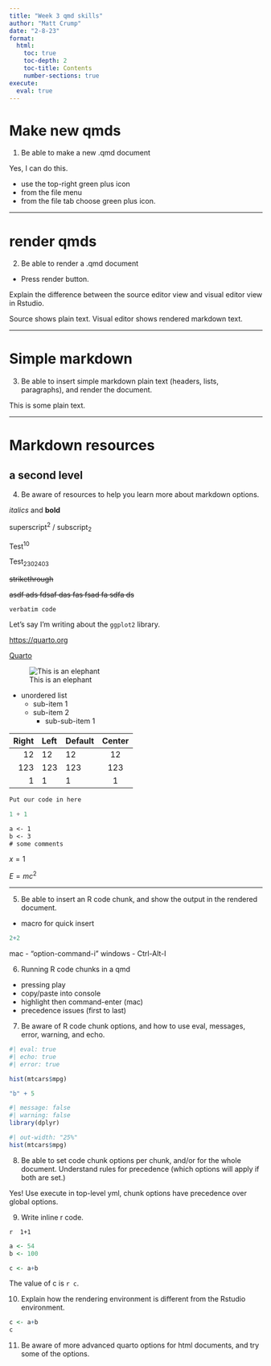 ```yaml
---
title: "Week 3 qmd skills"
author: "Matt Crump"
date: "2-8-23"
format:
  html:
    toc: true
    toc-depth: 2
    toc-title: Contents
    number-sections: true
execute: 
  eval: true
---
```


# Make new qmds

1.  Be able to make a new .qmd document

Yes, I can do this.

-   use the top-right green plus icon
-   from the file menu
-   from the file tab choose green plus icon.

------------------------------------------------------------------------

# render qmds

2.  Be able to render a .qmd document

-   Press render button.

Explain the difference between the source editor view and visual editor view in Rstudio.

Source shows plain text. Visual editor shows rendered markdown text.

------------------------------------------------------------------------

# Simple markdown {.unnumbered .unlisted}

3.  Be able to insert simple markdown plain text (headers, lists, paragraphs), and render the document.

This is some plain text.

------------------------------------------------------------------------

# Markdown resources

## a second level

4.  Be aware of resources to help you learn more about markdown options.

*italics* and **bold**

superscript^2^ / subscript~2~

Test^10^

Test~2302403~

~~strikethrough~~

~~asdf ads fdsaf das fas fsad fa sdfa ds~~

`verbatim code`

Let's say I'm writing about the `ggplot2` library.

<https://quarto.org>

[Quarto](https://quarto.org)

![This is an elephant](images/elephant.png)

-   unordered list
    -   sub-item 1
    -   sub-item 2
        -   sub-sub-item 1

| Right | Left | Default | Center |
|------:|:-----|---------|:------:|
|    12 | 12   | 12      |   12   |
|   123 | 123  | 123     |  123   |
|     1 | 1    | 1       |   1    |

``` bash
Put our code in here
```

``` python
1 + 1
```

``` default
a <- 1
b <- 3
# some comments
```

$x=1$

$E = mc^{2}$

------------------------------------------------------------------------

5.  Be able to insert an R code chunk, and show the output in the rendered document.

-   macro for quick insert

```r
2+2

```

mac - "option-command-i" windows - Ctrl-Alt-I

6.  Running R code chunks in a qmd

-   pressing play
-   copy/paste into console
-   highlight then command-enter (mac)
-   precedence issues (first to last)

7.  Be aware of R code chunk options, and how to use eval, messages, error, warning, and echo.

```r
#| eval: true
#| echo: true
#| error: true

hist(mtcars$mpg)

"b" + 5 

```

```r
#| message: false
#| warning: false
library(dplyr)
```

```r
#| out-width: "25%"
hist(mtcars$mpg)
```

8.  Be able to set code chunk options per chunk, and/or for the whole document. Understand rules for precedence (which options will apply if both are set.)

Yes! Use execute in top-level yml, chunk options have precedence over global options.

9.  Write inline r code.

`r  1+1`

```r
a <- 54
b <- 100

c <- a+b
```

The value of c is `r c`.

10. Explain how the rendering environment is different from the Rstudio environment.

```r
c <- a+b
c
```

11. Be aware of more advanced quarto options for html documents, and try some of the options.
